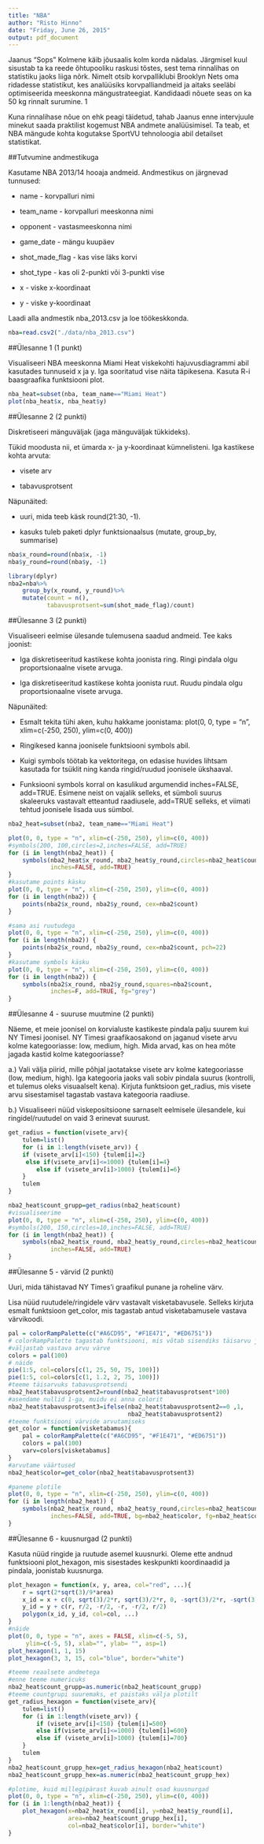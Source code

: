 ```yaml
---
title: "NBA"
author: "Risto Hinno"
date: "Friday, June 26, 2015"
output: pdf_document
---
```


Jaanus “Sops” Kolmene käib jõusaalis kolm korda nädalas. Järgmisel kuul sisustab ta ka reede õhtupooliku raskusi tõstes, sest tema rinnalihas on statistiku jaoks liiga nõrk. Nimelt otsib korvpalliklubi Brooklyn Nets oma ridadesse statistikut, kes analüüsiks korvpalliandmeid ja aitaks seeläbi optimiseerida meeskonna mängustrateegiat. Kandidaadi nõuete seas on ka 50 kg rinnalt surumine. 1

Kuna rinnalihase nõue on ehk peagi täidetud, tahab Jaanus enne intervjuule minekut saada praktilist kogemust NBA andmete analüüsimisel. Ta teab, et NBA mängude kohta kogutakse SportVU tehnoloogia abil detailset statistikat.


##Tutvumine andmestikuga

Kasutame NBA 2013/14 hooaja andmeid. Andmestikus on järgnevad tunnused:

- name - korvpalluri nimi

- team_name - korvpalluri meeskonna nimi

- opponent - vastasmeeskonna nimi

- game_date - mängu kuupäev

- shot_made_flag - kas vise läks korvi

- shot_type - kas oli 2-punkti või 3-punkti vise

- x - viske x-koordinaat

- y - viske y-koordinaat

Laadi alla andmestik nba_2013.csv ja loe töökeskkonda.

```r
nba=read.csv2("./data/nba_2013.csv")

```

##Ülesanne 1 (1 punkt)

Visualiseeri NBA meeskonna Miami Heat viskekohti hajuvusdiagrammi abil kasutades tunnuseid x ja y. Iga sooritatud vise näita täpikesena. Kasuta R-i baasgraafika funktsiooni plot.
```r
nba_heat=subset(nba, team_name=="Miami Heat")
plot(nba_heat$x, nba_heat$y)

```

##Ülesanne 2 (2 punkti)

Diskretiseeri mänguväljak (jaga mänguväljak tükkideks).

Tükid moodusta nii, et ümarda x- ja y-koordinaat kümnelisteni. Iga kastikese kohta arvuta:

- visete arv

- tabavusprotsent

Näpunäited:

- uuri, mida teeb käsk round(21:30, -1).

- kasuks tuleb paketi dplyr funktsionaalsus (mutate, group_by, summarise)

```r
nba$x_round=round(nba$x, -1)
nba$y_round=round(nba$y, -1)

library(dplyr)
nba2=nba%>%
    group_by(x_round, y_round)%>%
    mutate(count = n(),
           tabavusprotsent=sum(shot_made_flag)/count)

```

##Ülesanne 3 (2 punkti)

Visualiseeri eelmise ülesande tulemusena saadud andmeid. Tee kaks joonist:

- Iga diskretiseeritud kastikese kohta joonista ring. Ringi pindala olgu proportsionaalne visete arvuga.

- Iga diskretiseeritud kastikese kohta joonista ruut. Ruudu pindala olgu proportsionaalne visete arvuga.

Näpunäited:

- Esmalt tekita tühi aken, kuhu hakkame joonistama: plot(0, 0, type = "n", xlim=c(-250, 250), ylim=c(0, 400))

- Ringikesed kanna joonisele funktsiooni symbols abil.

- Kuigi symbols töötab ka vektoritega, on edasise huvides lihtsam kasutada for tsüklit ning kanda ringid/ruudud joonisele ükshaaval.

- Funksiooni symbols korral on kasulikud argumendid inches=FALSE, add=TRUE. Esimene neist on vajalik selleks, et sümboli suurus skaleeruks vastavalt etteantud raadiusele, add=TRUE selleks, et viimati tehtud joonisele lisada uus sümbol.


```r
nba2_heat=subset(nba2, team_name=="Miami Heat")

plot(0, 0, type = "n", xlim=c(-250, 250), ylim=c(0, 400))
#symbols(200, 100,circles=2,inches=FALSE, add=TRUE)
for (i in length(nba2_heat)) {
    symbols(nba2_heat$x_round, nba2_heat$y_round,circles=nba2_heat$count,
            inches=FALSE, add=TRUE)
}
#kasutame points käsku
plot(0, 0, type = "n", xlim=c(-250, 250), ylim=c(0, 400))
for (i in length(nba2)) {
    points(nba2$x_round, nba2$y_round, cex=nba2$count)
}

#sama asi ruutudega
plot(0, 0, type = "n", xlim=c(-250, 250), ylim=c(0, 400))
for (i in length(nba2)) {
    points(nba2$x_round, nba2$y_round, cex=nba2$count, pch=22)
}
#kasutame symbols käsku
plot(0, 0, type = "n", xlim=c(-250, 250), ylim=c(0, 400))
for (i in length(nba2)) {
    symbols(nba2$x_round, nba2$y_round,squares=nba2$count,
            inches=F, add=TRUE, fg="grey")
}
```


##Ülesanne 4 - suuruse muutmine (2 punkti)

Näeme, et meie joonisel on korvialuste kastikeste pindala palju suurem kui NY Timesi joonisel. NY Timesi graafikaosakond on jaganud visete arvu kolme kategooriasse: low, medium, high. Mida arvad, kas on hea mõte jagada kastid kolme kategooriasse?

a.) Vali välja piirid, mille põhjal jaotatakse visete arv kolme kategooriasse (low, medium, high). Iga kategooria jaoks vali sobiv pindala suurus (kontrolli, et tulemus oleks visuaalselt kena). Kirjuta funktsioon get_radius, mis visete arvu sisestamisel tagastab vastava kategooria raadiuse.

b.) Visualiseeri nüüd viskepositsioone sarnaselt eelmisele ülesandele, kui ringidel/ruutudel on vaid 3 erinevat suurust.

```r
get_radius = function(visete_arv){
    tulem=list()
    for (i in 1:length(visete_arv)) {
    if (visete_arv[i]<150) {tulem[i]=2}
     else if(visete_arv[i]<=1000) {tulem[i]=4}
        else if (visete_arv[i]>1000) {tulem[i]=6}
    }
    tulem
}

nba2_heat$count_grupp=get_radius(nba2_heat$count)
#visualiseerime
plot(0, 0, type = "n", xlim=c(-250, 250), ylim=c(0, 400))
#symbols(200, 150,circles=10,inches=FALSE, add=TRUE)
for (i in length(nba2_heat)) {
    symbols(nba2_heat$x_round, nba2_heat$y_round,circles=nba2_heat$count_grupp,
            inches=FALSE, add=TRUE)
}

```

##Ülesanne 5 - värvid (2 punkti)

Uuri, mida tähistavad NY Times’i graafikul punane ja roheline värv.

Lisa nüüd ruutudele/ringidele värv vastavalt visketabavusele. Selleks kirjuta esmalt funktsioon get_color, mis tagastab antud visketabamusele vastava värvikoodi.

```r
pal = colorRampPalette(c("#A6CD95", "#F1E471", "#ED6751"))
# colorRampPalette tagastab funktsiooni, mis võtab sisendiks täisarvu ja 
#väljastab vastava arvu värve
colors = pal(100)
# näide
pie(1:5, col=colors[c(1, 25, 50, 75, 100)])
pie(1:5, col=colors[c(1, 1.2, 2, 75, 100)])
#teeme täisarvuks tabavusprotsendi
nba2_heat$tabavusprotsent2=round(nba2_heat$tabavusprotsent*100)
#asendame nullid 1-ga, muidu ei anna colorit
nba2_heat$tabavusprotsent3=ifelse(nba2_heat$tabavusprotsent2==0 ,1,
                                  nba2_heat$tabavusprotsent2)
#teeme funktsiooni värvide arvutamiseks
get_color = function(visketabamus){
    pal = colorRampPalette(c("#A6CD95", "#F1E471", "#ED6751"))
    colors = pal(100)
    varv=colors[visketabamus]
}
#arvutame väärtused
nba2_heat$color=get_color(nba2_heat$tabavusprotsent3)

#paneme plotile
plot(0, 0, type = "n", xlim=c(-250, 250), ylim=c(0, 400))
for (i in length(nba2_heat)) {
    symbols(nba2_heat$x_round, nba2_heat$y_round,circles=nba2_heat$count_grupp,
            inches=FALSE, add=TRUE, bg=nba2_heat$color, fg=nba2_heat$color)
}

```

##Ülesanne 6 - kuusnurgad (2 punkti)

Kasuta nüüd ringide ja ruutude asemel kuusnurki. Oleme ette andnud funktsiooni plot_hexagon, mis sisestades keskpunkti koordinaadid ja pindala, joonistab kuusnurga.

```r
plot_hexagon = function(x, y, area, col="red", ...){
    r = sqrt(2*sqrt(3)/9*area)
    x_id = x + c(0, sqrt(3)/2*r, sqrt(3)/2*r, 0, -sqrt(3)/2*r, -sqrt(3)/2*r) 
    y_id = y + c(r, r/2, -r/2, -r, -r/2, r/2)
    polygon(x_id, y_id, col=col, ...)  
}
#näide
plot(0, 0, type = "n", axes = FALSE, xlim=c(-5, 5), 
     ylim=c(-5, 5), xlab="", ylab= "", asp=1)
plot_hexagon(1, 1, 15)
plot_hexagon(3, 3, 15, col="blue", border="white")

#teeme reaalsete andmetega
#enne teeme numericuks
nba2_heat$count_grupp=as.numeric(nba2_heat$count_grupp)
#teeme countgrupi suuremaks, et paistaks välja plotilt
get_radius_hexagon = function(visete_arv){
    tulem=list()
    for (i in 1:length(visete_arv)) {
        if (visete_arv[i]<150) {tulem[i]=500}
        else if(visete_arv[i]<=1000) {tulem[i]=600}
        else if (visete_arv[i]>1000) {tulem[i]=700}
    }
    tulem
}
nba2_heat$count_grupp_hex=get_radius_hexagon(nba2_heat$count)
nba2_heat$count_grupp_hex=as.numeric(nba2_heat$count_grupp_hex)

#plotime, kuid millegipärast kuvab ainult osad kuusnurgad
plot(0, 0, type = "n", xlim=c(-250, 250), ylim=c(0, 400))
for (i in 1:length(nba2_heat)) {
    plot_hexagon(x=nba2_heat$x_round[i], y=nba2_heat$y_round[i], 
                 area=nba2_heat$count_grupp_hex[i], 
                 col=nba2_heat$color[i], border="white")    
}

```
